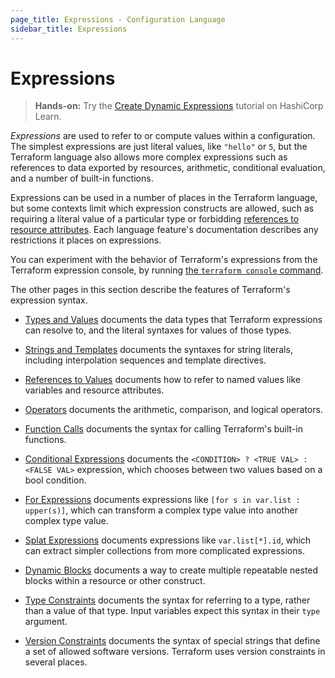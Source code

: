 ```yaml
---
page_title: Expressions - Configuration Language
sidebar_title: Expressions
---
```


# Expressions

> **Hands-on:** Try the [Create Dynamic Expressions](https://learn.hashicorp.com/tutorials/terraform/expressions?in=terraform/configuration-language&utm_source=WEBSITE&utm_medium=WEB_IO&utm_offer=ARTICLE_PAGE&utm_content=DOCS) tutorial on HashiCorp Learn.

_Expressions_ are used to refer to or compute values within a configuration.
The simplest expressions are just literal values, like `"hello"` or `5`,
but the Terraform language also allows more complex expressions such as
references to data exported by resources, arithmetic, conditional evaluation,
and a number of built-in functions.

Expressions can be used in a number of places in the Terraform language,
but some contexts limit which expression constructs are allowed,
such as requiring a literal value of a particular type or forbidding
[references to resource attributes](/language/expressions/references#references-to-resource-attributes).
Each language feature's documentation describes any restrictions it places on
expressions.

You can experiment with the behavior of Terraform's expressions from
the Terraform expression console, by running
[the `terraform console` command](/cli/commands/console).

The other pages in this section describe the features of Terraform's
expression syntax.

- [Types and Values](/language/expressions/types)
  documents the data types that Terraform expressions can resolve to, and the
  literal syntaxes for values of those types.

- [Strings and Templates](/language/expressions/strings)
  documents the syntaxes for string literals, including interpolation sequences
  and template directives.

- [References to Values](/language/expressions/references)
  documents how to refer to named values like variables and resource attributes.

- [Operators](/language/expressions/operators)
  documents the arithmetic, comparison, and logical operators.

- [Function Calls](/language/expressions/function-calls)
  documents the syntax for calling Terraform's built-in functions.

- [Conditional Expressions](/language/expressions/conditionals)
  documents the `<CONDITION> ? <TRUE VAL> : <FALSE VAL>` expression, which
  chooses between two values based on a bool condition.

- [For Expressions](/language/expressions/for)
  documents expressions like `[for s in var.list : upper(s)]`, which can
  transform a complex type value into another complex type value.

- [Splat Expressions](/language/expressions/splat)
  documents expressions like `var.list[*].id`, which can extract simpler
  collections from more complicated expressions.

- [Dynamic Blocks](/language/expressions/dynamic-blocks)
  documents a way to create multiple repeatable nested blocks within a resource
  or other construct.

- [Type Constraints](/language/expressions/type-constraints)
  documents the syntax for referring to a type, rather than a value of that
  type. Input variables expect this syntax in their `type` argument.

- [Version Constraints](/language/expressions/version-constraints)
  documents the syntax of special strings that define a set of allowed software
  versions. Terraform uses version constraints in several places.
